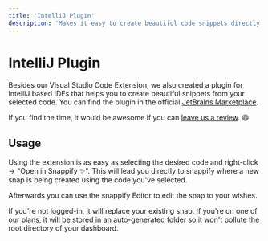 ```yaml
---
title: 'IntelliJ Plugin'
description: 'Makes it easy to create beautiful code snippets directly from your IntelliJ based IDE'
---
```


# IntelliJ Plugin

Besides our Visual Studio Code Extension, we also created a plugin for IntelliJ based IDEs that helps you to create beautiful snippets from your selected code. You can find the plugin in the official [JetBrains Marketplace](https://plugins.jetbrains.com/plugin/20122-snappify).

If you find the time, it would be awesome if you can [leave us a review](https://plugins.jetbrains.com/plugin/20122-snappify/reviews). 😄

## Usage

Using the extension is as easy as selecting the desired code and right-click -> "Open in Snappify ✨". This will lead you directly to snappify where a new snap is being created using the code you've selected.

Afterwards you can use the snappify Editor to edit the snap to your wishes.

<NextImage src="/images/docs/intellij/context-menu.png" alt="How to use the context menu" width={1968} height={1380} />

If you're not logged-in, it will replace your existing snap. If you're on one of our [plans](/pricing), it will be stored in an [auto-generated folder](/docs/dashboard#auto-generated-folders) so it won't pollute the root directory of your dashboard.
